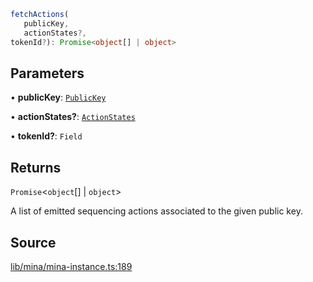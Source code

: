 ```ts
fetchActions(
   publicKey, 
   actionStates?, 
tokenId?): Promise<object[] | object>
```

## Parameters

• **publicKey**: [`PublicKey`](../../../classes/PublicKey.mdx)

• **actionStates?**: [`ActionStates`](../type-aliases/ActionStates.mdx)

• **tokenId?**: `Field`

## Returns

`Promise`\<`object`[] \| `object`\>

A list of emitted sequencing actions associated to the given public key.

## Source

[lib/mina/mina-instance.ts:189](https://github.com/o1-labs/o1js/blob/ccbd5fd4525adaf6c1f07bef7847d7bac67c71b5/src/lib/mina/mina-instance.ts#L189)
